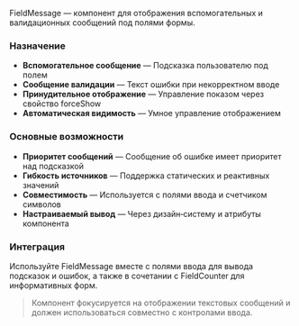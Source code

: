 FieldMessage — компонент для отображения вспомогательных и валидационных сообщений под полями формы.

### Назначение

- **Вспомогательное сообщение** — Подсказка пользователю под полем
- **Сообщение валидации** — Текст ошибки при некорректном вводе
- **Принудительное отображение** — Управление показом через свойство forceShow
- **Автоматическая видимость** — Умное управление отображением

### Основные возможности

- **Приоритет сообщений** — Сообщение об ошибке имеет приоритет над подсказкой
- **Гибкость источников** — Поддержка статических и реактивных значений
- **Совместимость** — Используется с полями ввода и счетчиком символов
- **Настраиваемый вывод** — Через дизайн‑систему и атрибуты компонента

### Интеграция

Используйте FieldMessage вместе с полями ввода для вывода подсказок и ошибок, а также в сочетании с FieldCounter для информативных форм.

> Компонент фокусируется на отображении текстовых сообщений и должен использоваться совместно с контролами ввода.

